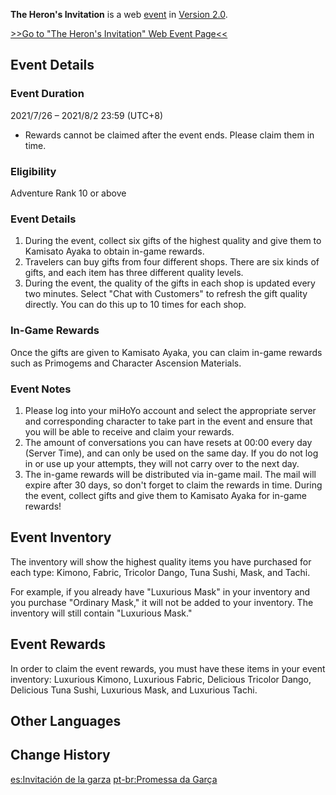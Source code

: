 {{EventTabs}}
{{Event
|name              = The Heron's Invitation
|image             = The Heron's Invitation Event.png
|type              = Web
|time_known        = yes
|time_start        = 2021-07-26 12:00:00
|time_start_offset = GMT+8
|time_end          = 2021-08-02 23:59:59
|time_end_offset   = GMT+8
|link              = https://www.hoyolab.com/article/603145
|link2             = https://webstatic-sea.mihoyo.com/ys/event/e20210726ayaka/index.html
|link2name         = Event Page
|character         = Kamisato Ayaka
}}

{{Description|I have been awaiting our meeting for a long time.}}

'''The Heron's Invitation''' is a web [[event]] in [[Version 2.0]].

[https://webstatic-sea.mihoyo.com/ys/event/e20210726ayaka/index.html >>Go to "The Heron's Invitation" Web Event Page<<]

==Event Details==
===Event Duration===
2021/7/26 – 2021/8/2 23:59 (UTC+8)

*Rewards cannot be claimed after the event ends. Please claim them in time.

===Eligibility===
Adventure Rank 10 or above

===Event Details===
# During the event, collect six gifts of the highest quality and give them to Kamisato Ayaka to obtain in-game rewards.
# Travelers can buy gifts from four different shops. There are six kinds of gifts, and each item has three different quality levels.
# During the event, the quality of the gifts in each shop is updated every two minutes. Select "Chat with Customers" to refresh the gift quality directly. You can do this up to 10 times for each shop.

===In-Game Rewards===
Once the gifts are given to Kamisato Ayaka, you can claim in-game rewards such as Primogems and Character Ascension Materials.

===Event Notes===
# Please log into your miHoYo account and select the appropriate server and corresponding character to take part in the event and ensure that you will be able to receive and claim your rewards.
# The amount of conversations you can have resets at 00:00 every day (Server Time), and can only be used on the same day. If you do not log in or use up your attempts, they will not carry over to the next day.
# The in-game rewards will be distributed via in-game mail. The mail will expire after 30 days, so don't forget to claim the rewards in time. During the event, collect gifts and give them to Kamisato Ayaka for in-game rewards!

==Event Inventory==
The inventory will show the highest quality items you have purchased for each type: Kimono, Fabric, Tricolor Dango, Tuna Sushi, Mask, and Tachi.

For example, if you already have "Luxurious Mask" in your inventory and you purchase "Ordinary Mask," it will not be added to your inventory. The inventory will still contain "Luxurious Mask."

==Event Rewards==
In order to claim the event rewards, you must have these items in your event inventory: Luxurious Kimono, Luxurious Fabric, Delicious Tricolor Dango, Delicious Tuna Sushi, Luxurious Mask, and Luxurious Tachi.

{{Card|Primogem|40}}{{Card|Mora|20000}}{{Card|Shivada Jade Fragment|3}}

==Other Languages==
{{Other Languages|default_hidden = 1
|en      = The Heron's Invitation
|zhs     = 白鹭之约
|zhs_rm  = Báilù zhī Yuē
|zht     = 白鷺之約
|zht_rm  = Báilù zhī Yuē
|ja      = 白鷺の招き
|ja_rm   = Shirasagi no Maneki{{Assumed}}
|ko      = 백로의 약속
|ko_rm   = Baek'ro-ui Yaksok
|es      = Invitación de la garza
|fr      = L'invitation du héron
|ru      = Встреча с белой цаплей
|th      = สัญญากระเรียนขาว
|th_rm   = Sanya Krarian Khao
|vi      = Giao Ước Bạch Hạc
|de      = Einladung des weißen Reihers
|id      = Undangan Sang Bangau Putih
|pt      = Promessa da Garça
}}

==Change History==
{{Change History|2.0}}

[[es:Invitación de la garza]]
[[pt-br:Promessa da Garça]]